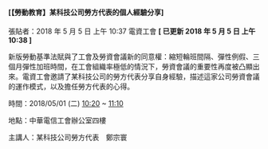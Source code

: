 #### [【勞動教育】某科技公司勞方代表的個人經驗分享]

張貼者：2018 年 5 月 5 日 上午 10:37 電資工會 **[ 已更新 2018 年 5 月 5 日 上午 10:38 ]**

新版勞動基準法賦與了工會及勞資會議新的同意權：縮短輪班間隔、彈性例假、三個月彈性加班時間，在工會組織率極低的情況下，勞資會議的重要性再度被凸顯出來。電資工會邀請了某科技公司的勞方代表分享自身經驗，描述這家公司勞資會議的運作模式，以及擔任勞方代表的心得。

<YouTube videoId="3Mmr8nkdtfA" />

時間：2018/05/01 (二) [10:20](https://www.youtube.com/watch?v=3Mmr8nkdtfA&t=620s) ~ [11:10](https://www.youtube.com/watch?v=3Mmr8nkdtfA&t=670s)

地點：中華電信工會辦公室四樓

主講人：某科技公司勞方代表　鄭宗寰
